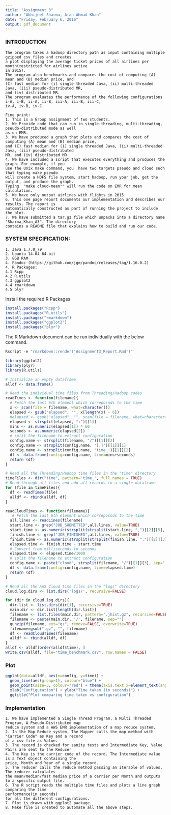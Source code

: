 ```yaml
---
title: "Assignment 3"
author: "Abhijeet Sharma, Afan Ahmad Khan"
date: "Friday, February 6, 2016"
output: pdf_document
---
```

### INTRODUCTION
```{}
The program takes a hadoop directory path as input containing multiple gzipped csv files and creates
a plot displaying the average ticket prices of all airlines per month(restricted for airlines active 
in 2015).
The program also benchmarks and compares the cost of computing (A) mean and (B) median price, and 
(C) fast median for (i) single threaded Java, (ii) multi-threaded Java, (iii) pseudo-distributed MR, 
and (iv) distributed MR.
The program evaluates the performance of the following configurations i-A, i-B, ii-A, ii-B, iii-A, iii-B, iii-C, 
iv-A, iv-B, iv-C.

Fine print: 
1. This is a Group assignment of two students. 
2. We Provide code that can run in single-threading, multi-threading, pseudo-distributed mode as well
as on EMR. 
3. We have produced a graph that plots and compares the cost of computing (A) mean and (B) median price, 
and (C) fast median for (i) single threaded Java, (ii) multi-threaded Java, (iii) pseudo-distributed
MR, and (iv) distributed MR.
4. We have included a script that executes everything and produces the graph. For example, if you
use the Unix make command, you  have two targets pseudo and cloud such that typing make pseudo
will create a HDFS file system, start hadoop, run your job, get the output, and produce the graph. 
Typing  "make cloud-mean"" will run the code on EMR for mean calculation. 
5. We have only output airlines with flights in 2015.
6. This one page report documents our implementation and describes our results. The report is 
automatically constructed as part of running the project to include the plot.
7. We have submitted a tar.gz file which unpacks into a directory name "Sharma_Khan_A3". The directory 
contains a README file that explains how to build and run our code.
```

### SYSTEM SPECIFICATION:
```
1. Java 1.7.0_79
2. Ubuntu 14.04 64-bit
3. 8GB RAM
4. Pandoc (https://github.com/jgm/pandoc/releases/tag/1.16.0.2)
4. R Packages:
4.1 Rcpp
4.2 R.utils
4.3 ggplot2
4.4 rmarkdown
4.5 plyr
```

Install the required R Packages
```r
install.packages("Rcpp")
install.packages("R.utils")
install.packages("rmarkdown")
install.packages("ggplot2")
install.packages("plyr")
```

The R Markdown document can be run individually with the below command.
```r
Rscript -e "rmarkdown::render('Assignment3_Report.Rmd')"
```

```r
library(ggplot2)
library(plyr)
library(R.utils)

# Initialize an empty dataframe
alldf <- data.frame()

# Read the individual time files from Threading/Hadoop codes
readTimes <- function(filename){
  # Fetch the last 6th element which correposnds to the time
  x <- scan(file = filename, what=character())
  elapsed <- gsub("elapsed", "", x[length(x) - 6])
  #elapsed <- gsub("elapsed", "", scan(file = filename, what=character())[3])
  elapsed <- strsplit(elapsed, ":")[[1]]
  mins <- as.numeric(elapsed[1]) * 60
  seconds <- as.numeric(elapsed[2])
  # split the filename to extract configuration
  config.name <- strsplit(filename, "/")[[1]][2]
  config.name <- strsplit(config.name, '[.]')[[1]][1]
  config.name <- strsplit(config.name, 'time_')[[1]][2]
  df <- data.frame(config=config.name, time=mins+seconds)
  return (df)
}

# Read all the Threading/Hadoop time files in the "time" directory
timeFiles <- dir("time", pattern='time_', full.names = TRUE)
# Read through all files and add all records to a single dataframe
for (file in timeFiles){
  df <- readTimes(file)
  alldf <- rbind(alldf, df)
}

readCloudTimes <- function(filename){
   # Fetch the last 6th element which correposnds to the time
  all.lines <- readLines(filename)
  start.line <- grep("JOB_SUBMITTED",all.lines, value=TRUE)
  start.time <- as.numeric(strsplit(strsplit(start.line, ",")[[2]][5], ":")[[1]][2])
  finish.line <- grep("JOB_FINISHED",all.lines, value=TRUE)
  finish.time <- as.numeric(strsplit(strsplit(finish.line, ",")[[2]][3], ":")[[1]][2])
  elapsed.time <- finish.time - start.time
  # Convert from milliseconds to seconds
  elapsed.time <- elapsed.time/1000
  # split the filename to extract configuration
  config.name <- paste("cloud", strsplit(filename, "/")[[1]][3], sep="_")
  df <- data.frame(config=config.name, time=elapsed.time)
  return (df)
}

# Read all the AWS Cloud time files in the "logs" directory
cloud.log.dirs <- list.dirs('logs/', recursive=FALSE)

for (dir in cloud.log.dirs){
  dir.list <- list.dirs(dir[1], recursive=TRUE)
  main.dir <- dir.list[length(dir.list)]
  filename <- list.files(main.dir, pattern=".jhist.gz", recursive=FALSE)
  filename <- paste(main.dir, '/', filename, sep="")
  gunzip(filename, ext="gz", remove=FALSE, overwrite=TRUE)
  filename=gsub(".gz", "", filename)
  df <- readCloudTimes(filename)
  alldf <- rbind(alldf, df)
}
alldf <- alldf[order(alldf$time), ]
write.csv(alldf, file="time_benchmark.csv", row.names = FALSE) 
```

### Plot
```r
ggplot(data=alldf, aes(x=config, y=time)) + 
  geom_line(aes(group=1), colour="blue") +
  geom_point(size=3, colour="red") + theme(axis.text.x=element_text(angle=90, hjust=1, vjust=0.5)) +
  xlab("Configuration") + ylab("Time taken (in seconds)") +
  ggtitle("Plot comparing time taken vs configuration")
```

### Implementation
```
1. We have implemented a Single Thread Program, a Multi Threaded Program, A Pseudo-Distributed map 
reduce system and a AWS EMR implementation of a map reduce system. 
2. In the Map Reduce system, The Mapper calls the map method with "Carrier Code" as Key and a record
of a csv file as Value.
3. The record is checked for sanity tests and Intermediate Key, Value Pairs are sent to the Reducer
4. The Key is the carrier code of the record. The Intermediate value is a Text object containing the 
price, Month and Year of a single record.
5. The reducer calls the reduce method passing an iterable of values. The reducer calculates 
the mean/median/fast median price of a carrier per Month and outputs to a specific output file.
6. The R script reads the multiple time files and plots a line graph comparing the time 
performance(in seconds)
for all the different configurations.
7. Plot is drawn with ggplot2 package.
8. Make file is created to automate all the above steps.
```
